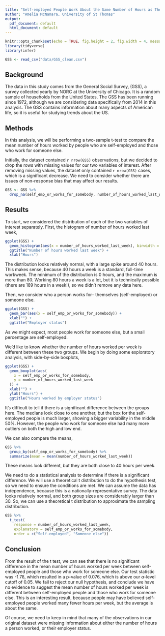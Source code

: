 ```yaml
---
title: "Self-employed People Work About the Same Number of Hours as Those Employed by Someone Else"
author: "Amelia McNamara, University of St Thomas"
output:
  pdf_document: default
  html_document: default
---
```


```r
knitr::opts_chunk$set(echo = TRUE, fig.height = 2, fig.width = 4, message = FALSE)
library(tidyverse)
library(infer)
```

```r
GSS <- read_csv("data/GSS_clean.csv")
```

## Background

The data in this study comes from the General Social Survey, (GSS), a survey collected yearly by NORC at the University of Chicago. It is a random sample of households from the United States. The GSS has been running since 1972, although we are considering data specifically from 2014 in this analysis. The GSS contains information about many aspects of American life, so it is useful for studying trends about the US. 
 
## Methods
In this analysis, we will be performing a two-sample t-test to compare the mean number of hours worked by people who are self-employed and those who work for someone else. 

Initially, the dataset contained `r nrow(GSS)` observations, but we decided to drop the rows with missing values for our two variables of interest. After removing missing values, the dataset only contained `r nrow(GSS)` cases, which is a significant decrease. We need to consider whether there are issues of non-response bias that may affect our results. 
```r
GSS <- GSS %>%
  drop_na(self_emp_or_works_for_somebody, number_of_hours_worked_last_week)
```



## Results

To start, we considered the distribution of each of the two variables of interest separately. First, the histogram of number of hours worked last week, 

```r
ggplot(GSS) +
  geom_histogram(aes(x = number_of_hours_worked_last_week), binwidth = 5) +
  ggtitle("Number of hours worked last week") +
  xlab("Hours")
```

The distribution looks relatively normal, with a large spike around 40 hours. This makes sense, because 40 hours a week is a standard, full-time workweek. The minimum of the distribution is 0 hours, and the maximum is more than 80. Working 80 hours a week is a lot, but it is technically possible (there are 189 hours in a week!), so we didn't remove any data here.

Then, we consider who a person works for-- themselves (self-employed) or someone else. 

```r
ggplot(GSS) +
  geom_bar(aes(x = self_emp_or_works_for_somebody)) +
  xlab("") +
  ggtitle("Employer status")
```

As we might expect, most people work for someone else, but a small percentage are self-employed. 

We'd like to know whether the number of hours worked per week is different between these two groups. We begin by doing some exploratory analysis, with side-by-side boxplots,

```r
ggplot(GSS) +
  geom_boxplot(aes(
    x = self_emp_or_works_for_somebody,
    y = number_of_hours_worked_last_week
  )) +
  xlab("") +
  ylab("Hours") +
  ggtitle("Hours worked by employer status")
```

It's difficult to tell if there is a significant difference between the groups here. The medians look close to one another, but the box for the self-employed people is much larger, showing a bigger variability in the middle 50%. However, the people who work for someone else had many more outliers on both the high and low end. 

We can also compare the means,

```r
GSS %>%
  group_by(self_emp_or_works_for_somebody) %>%
  summarize(mean = mean(number_of_hours_worked_last_week))
```

These means look different, but they are both close to 40 hours per week. 

We need to do a statistical analysis to determine if there is a significant difference. We will use a theoretical t distribution to do the hypothesis test, so we need to ensure the conditions are met. We can assume the data has independence, because this is a nationally-representative survey. The data looks relatively normal, and both group sizes are considerably larger than 30. So, we can use a theoretical t distribution to approximate the sampling distribution.

```r
GSS %>%
  t_test(
    response = number_of_hours_worked_last_week,
    explanatory = self_emp_or_works_for_somebody,
    order = c("Self-employed", "Someone else"))
```

## Conclusion

From the result of the t test, we can see that there is no significant difference in the mean number of hours worked per week between self-employed people and those who work for someone else. Our test statistic was -1.78, which resulted in a p-value of 0.076, which is above our $\alpha$-level cutoff of 0.05. We fail to reject our null hypothesis, and conclude we have no evidence to suggest the mean number of hours worked per week is different between self-employed people and those who work for someone else. This is an interesting result, because people may have believed self-employed people worked many fewer hours per week, but the average is about the same. 

Of course, we need to keep in mind that many of the observations in our original dataset were missing information about either the number of hours a person worked, or their employer status. 
